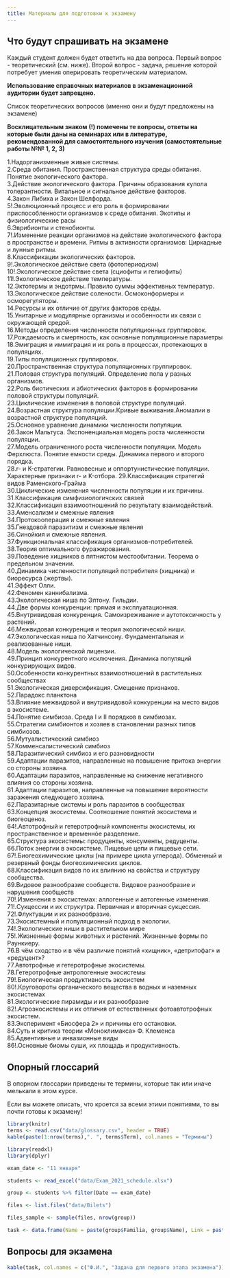 ```yaml
---
title: Материалы для подготовки к экзамену
---
```


## Что будут спрашивать на экзамене

Каждый студент должен будет ответить на два вопроса. Первый вопрос - теоретический (см. ниже). Второй вопрос - задача, решение которой потребует умения оперировать теоретическим материалом.


**Использование справочных материалов в экзаменационной аудитории будет запрещено.**  

Список теоретических вопросов (именно они и будут предложены на экзамене)

**Восклицательным знаком (!) помечены те вопросы, ответы на которые были даны на семинарах или в литературе, рекомендованной для самостоятельного изучения (самостоятельные работы №№ 1, 2, 3)**

1.Надорганизменные живые системы.      
2.Среда обитания. Пространственная структура среды обитания. Понятие экологического фактора.   
3.Действие экологического фактора. Причины образования купола толерантности. Витальное и сигнальное действие факторов.   
4.Закон Либиха и Закон Шелфорда.   
5!.Эволюционный процесс и его роль в формировании приспособленности организмов к среде обитания. Экотипы и физиологические расы    
6.Эврибионты и стенобионты.    
7!.Изменение реакции организмов на действие экологического фактора в пространстве и времени. Ритмы в активности организмов: Циркадные и лунные ритмы.     
8.Классификации экологических факторов.    
9!.Экологическое действие света (фотопериодизм)    
10!.Экологическое действие света (сциофиты и гелиофиты)   
11!.Экологическое действие температуры.    
12.Эктотермы и эндотрмы. Правило суммы эффективных температур.     
13.Экологическое действие солености. Осмоконформеры и осморегуляторы.    
14.Ресурсы и их отличие от других факторов среды.    
15.Унитарные и модулярные организмы и особенности их связи с окружающей средой.    
16.Методы определения численности популяционных группировок.    
17.Рождаемость и смертность, как основные популяционные параметры    
18.Эмиграция и иммиграция и их роль в процессах, протекающих в популяциях.    
19.Типы популяционных группировок.    
20.Пространственная структура популяционных группировок.    
21.Половая структура популяций. Определение пола у разных организмов.    
22.Роль биотических и абиотических факторов в формировании половой структуры популяций.    
23.Циклические изменения в половой структуре популяций.    
24.Возрастная структура популяции.Кривые выживания.Аномалии в возрастной структуре популяций.    
25.Основное уравнение динамики численности популяции.    
26.Закон Мальтуса. Экспоненциальная модель роста численности популяции.    
27.Модель ограниченного роста численности популяции. Модель Ферхлюста. Понятие емкости среды. Динамика первого и второго порядка.    
28.r- и K-стратегии. Равновесные и оппортунистические популяции. Характерные признаки r- и K-отбора.
29.Классификация стратегий видов Раменского-Грайма    
30.Циклические изменения численности популяции и их причины.    
31.Классификация симфизиологичских связей    
32.Классификация взаимоотношений по результату взаимодействий.    
33.Аменсализм и смежные явления     
34.Протокооперация и смежные явления    
35.Гнездовой паразитизм и смежные явления    
36.Cинойкия и смежные явления.    
37.Функциональная классификация организмов-потребителей.    
38.Теория оптимального фуражирования.    
39.Поведение хищников в пятнистом местообитании. Теорема о предельном значении.    
40.Динамика численности популяций потребителя (хищника) и биоресурса (жертвы).    
41.Эффект Олли.     
42.Феномен каннибализма.    
43.Экологическая ниша по Элтону. Гильдии.    
44.Две формы конкуренции: прямая и эксплуатационная.      
45.Внутривидовая конкуренция. Самоизреживание и аутотоксичность у растений.     
46.Межвидовая конкуренция и теория экологической ниши.     
47.Экологическая ниша по Хатчинсону. Фундаментальная и реализованные ниши.     
48.Модель экологической лицензии.     
49.Принцип конкурентного исключения. Динамика популяций конкурирующих видов.     
50.Особенности конкурентных взаимоотношений в растительных сообществах     
51.Экологическая диверсификация. Смещение признаков.      
52.Парадокс планктона     
53.Влияние межвидовой и внутривидовой конкуренции на место видов в экосистеме.       
54.Понятие симбиоза. Среда I и II порядков в симбиозах.       
55.Стратегии симбионтов и хозяев в становлении разных типов симбиозов.      
56.Мутуалистический симбиоз     
57.Комменсалистический симбиоз      
58.Паразитический симбиоз и его разновидности      
59.Адаптации паразитов, направленные на повышение притока энергии со стороны хозяина.      
60.Адаптации паразитов, направленные на снижение негативного влияния со стороны хозяина.      
61.Адаптации паразитов, направленные на повышение вероятности заражения следующего хозяина.      
62.Паразитарные системы и роль паразитов в сообществах       
63.Концепция экосистемы. Соотношение понятий экосистема и биогеоценоз.      
64!.Автотрофный и гетеротрофный компоненты экосистемы, их пространственное и временнóе разделение.    
65.Структура экосистемы: продуценты, консументы, редуценты.      
66.Поток энергии в экосистеме. Пищевые цепи и пищевые сети.     
67!.Биогеохимические циклы (на примере цикла углерода). Обменный и резервный фонды биогеохимических циклов.      
68.Классификация видов по их влиянию на свойства и структуру сообщества.      
69.Видовое разнообразие сообществ. Видовое разнообразие и нарушения сообществ      
70!.Изменения в экосистемах: аллогенные и автогенные изменения.      
71!.Cукцессии и их струкутра. Первичная и вторичная сукцессия.      
72!.Флуктуации и их разнообразие.      
73.Экосистемный и популяционный подход в экологии.      
74!.Экологические ниши в растительном мире        
75!.Жизненные формы животных и растений. Жизненные формы по Раункиеру.     
76.В чём сходство и в чём различие понятий «хищник», «детритофаг» и «редуцент»?      
77.Автотрофные и гетеротрофные экосистемы.     
78.Гетеротрофные антропогенные экосистемы     
79!.Биологическая продуктивность экосистем      
80!.Круговороты органического вещества в водных и наземных экосистемах     
81.Экологические пирамиды и их разнообразие     
82!.Агроэкосистемы и их отличия от естественных фотоавтотрофных экосистем.     
83.Эксперимент «Биосфера 2» и причины его остановки.      
84.Суть и критика теории «Моноклимакса» Ф. Клеменса      
85.Адвентивные и инвазионные виды       
86!.Основные биомы суши, их площадь и продуктивность.       





## Опорный глоссарий {.smaller}

В опорном глоссарии приведены те термины, которые так или иначе мелькали в этом курсе. 

Если вы можете описать, что кроется за всеми этими понятиями, то вы почти готовы к экзамену!

```r
library(knitr)
terms <- read.csv("data/glossary.csv", header = TRUE)
kable(paste(1:nrow(terms),". ", terms$Term), col.names = "Термины")
```


```r
library(readxl)
library(dplyr)

exam_date <- "11 января"

students <- read_excel("data/Exam_2021_schedule.xlsx")

group <- students %>% filter(Date == exam_date)

files <- list.files("data/Bilets")

files_sample <- sample(files, nrow(group))

task <- data.frame(Name = paste(group$Familia, group$Name), Link = paste("[Задача](data/Bilets/",files_sample,")", sep = ""))


```


## Вопросы для экзамена

```r
kable(task, col.names = c("Ф.И.", "Задача для первого этапа экзамена"))
```

